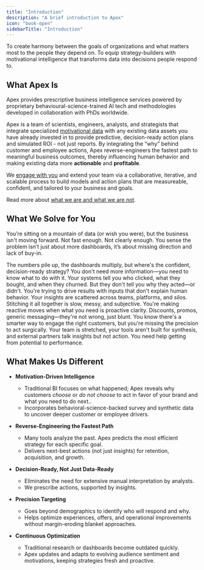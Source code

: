 ```yaml
---
title: "Introduction"
description: "A brief introduction to Apex"
icon: "book-open"
sidebarTitle: "Introduction"
---
```


<Columns cols={2}>
<Card title="Our Purpose">
To create harmony between the goals of organizations and what matters most to the people they depend on.
</Card>

<Card title="Our Mission">
To equip strategy-builders with motivational intelligence that transforms data into decisions people respond to.
</Card>
</Columns>

## What Apex Is
Apex provides prescriptive business intelligence services powered by proprietary behavioural-science-trained AI tech and methodologies developed in collaboration with PhDs worldwide.

Apex is a team of scientists, engineers, analysts, and strategists that integrate specialized [motivational data](/motivations/overview) with any existing data assets you have already invested in to provide predictive, decision-ready action plans and simulated ROI - not just reports. By integrating the “why” behind customer and employee actions, Apex reverse-engineers the fastest path to meaningful business outcomes, thereby influencing human behavior and making existing data more **actionable** and **profitable**.

We [engage with you](/getting-started/engaging) and extend your team via a collaborative, iterative, and scalable process to build models and action plans that are measureable, confident, and tailored to your business and goals.

Read more about [what we are and what we are not](/getting-started/what_we_are).

## What We Solve for You

You’re sitting on a mountain of data (or wish you were), but the business isn't moving forward. Not fast enough. Not clearly enough. You sense the problem isn’t just about more dashboards, it’s about missing direction and lack of buy-in.

<AccordionGroup>
  <Accordion title="You're flooded with data, but still waiting for direction.">
    The numbers pile up, the dashboards multiply, but where's the confident, decision-ready strategy? You don't need more information—you need to know what to do with it.
  </Accordion>

  <Accordion title="You're getting the what, but never the why.">
    Your systems tell you who clicked, what they bought, and when they churned. But they don't tell you why they acted—or didn't. You're trying to drive results with inputs that don't explain human behavior.
  </Accordion>

  <Accordion title="You feel the drag of disconnected tools and teams.">
    Your insights are scattered across teams, platforms, and silos. Stitching it all together is slow, messy, and subjective. You're making reactive moves when what you need is proactive clarity.
  </Accordion>

  <Accordion title="You've tried broad tactics that feel like a compromise.">
    Discounts, promos, generic messaging—they're not wrong, just blunt. You know there's a smarter way to engage the right customers, but you're missing the precision to act surgically.
  </Accordion>

  <Accordion title="You know the value's in the data—but you can't unlock it alone.">
    Your team is stretched, your tools aren't built for synthesis, and external partners talk insights but not action. You need help getting from potential to performance.
  </Accordion>
</AccordionGroup>

## What Makes Us Different

* **Motivation-Driven Intelligence**
    * Traditional BI focuses on what happened; Apex reveals why customers *choose* or *do not choose* to act in favor of your brand and what you need to do next..
    * Incorporates behavioral-science-backed survey and synthetic data to uncover deeper customer or employee drivers.

* **Reverse-Engineering the Fastest Path**
    * Many tools analyze the past. Apex predicts the most efficient strategy for each specific goal.
    * Delivers next-best actions (not just insights) for retention, acquisition, and growth.

* **Decision-Ready, Not Just Data-Ready**
    * Eliminates the need for extensive manual interpretation by analysts.
    * We prescribe actions, supported by insights.

* **Precision Targeting**
    * Goes beyond demographics to identify who will respond and why.
    * Helps optimize experiences, offers, and operational improvements without margin-eroding blanket approaches.

* **Continuous Optimization**
    * Traditional research or dashboards become outdated quickly.
    * Apex updates and adapts to evolving audience sentiment and motivations, keeping strategies fresh and proactive.
